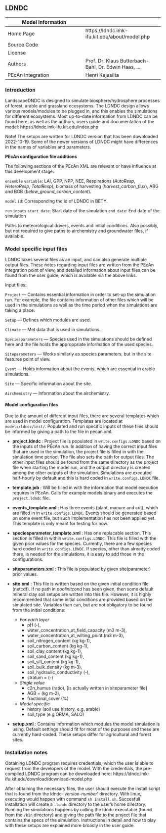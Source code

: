 ## LDNDC {#models-ldndc}

| Model Information |                                                      |
| --                | --                                                   |
| Home Page         | https://ldndc.imk-ifu.kit.edu/about/model.php        |
| Source Code       |                                                      |
| License           |                                                      |
| Authors           | Prof. Dr. Klaus Butterbach-Bahl, Dr. Edwin Haas, ... |
| PEcAn Integration | Henri Kajasilta                                      |

### Introduction

LandscapeDNDC is designed to simulate biosphere/hydrosphere processes of forest, arable and grassland ecosystems. The LDNDC design allows various models/modules to be plugged in, and this enables the simulations for different ecosystems. Most up-to-date information from LDNDC can be found here, as well as the authors, users guide and documentation of the model: https://ldndc.imk-ifu.kit.edu/index.php

Note! The setups are written for LDNDC version that has been downloaded 2022-10-19. Some of the newer versions of LDNDC might have differences in the names of variables and parameters.

**PEcAn configuration file additions**

The following sections of the PEcAn XML are relevant or have influence at this development stage:

`ensemble`
  `variable`: LAI, GPP, NPP, NEE, Respirations (*AutoResp*, *HeteroResp*, *TotalResp*), biomass of harvesting (*harvest_carbon_flux*), ABG and BGB (*below_ground_carbon_content*).

`model`
  `id`: Corresponding the id of LDNDC in BETY.

`run`
  `inputs`
      `start_date`: Start date of the simulation
      `end_date`: End date of the simulation
      
      
Paths to meteorological drivers, events and initial conditions. Also possibly, but not required to give paths to airchemistry and groundwater files, if available.


### Model specific input files

LDNDC takes several files as an input, and can also generate multiple output files. These ńotes regarding input files are written from the PEcAn integration point of view, and detailed information about input files can be found from the user guide, which is available via the above links.

Input files:

`Project` — Contains essential information in order to set-up the simulation run. For example, the file contains information of other files which will be used in the simulations as well as the time period when the simulations are taking a place.

`Setup` — Defines which modules are used.

`Climate` — Met data that is used in simulations.

`Speciesparameters` — Species used in the simulations should be defined here and the file holds the approppriate information of the used species. 

`Siteparameters` — Works similarly as species parameters, but in the site features point of view.

`Event` — Holds information about the events, which are essential in arable simulations.

`Site` — Specific information about the site.

`Airchemistry` — Information about the airchemistry.


#### Model configuration files

Due to the amount of different input files, there are several templates which are used in model configuration.
Templates are located at `models/ldndc/inst/`. Populated and run specific inputs of these files should be informed by giving a path to the file in pecan.xml.

* **project.ldndc** : Project file is populated in `write.configs.LDNDC` based on the inputs of the PEcAn run. In addition of having the correct input files that are used in the simulation, the project file is filled in with the simulation time period. The file also sets the path for output files. The other input files should be found from the same directory as the project file when starting the model run, and the output directory is created among the other outputs of the simulation. Simulations are executed half-hourly by default and this is hard coded in `write.configs.LDNDC` file.

* **template.job** : Will be filled in with the information that model execution requires in PEcAn. Calls for example models binary and executes the `project.ldndc` file.

* **events_template.xml** : Has three events (plant, manure and cut), which are filled in in `write.configs.LDNDC`. Events should be generated based on some event file, but such implementation has not been applied yet. This template is only meant for testing for now.

* **speciesparameter_template.xml** : Has one replacable section. This section is filled in within `write.configs.LDNDC`. This file is filled with the given prior values for the species. Currently, there are a few species hard coded in `write.configs.LDNDC`. If species, other than already coded there, is needed for the simulations, it is easy to add those in the configurations.

* **siteparameters.xml** : This file is populated by given site(parameter) prior values.

* **site.xml** : This file is written based on the given initial condition file (netcdf). If no path in *poolinitcond* has been given, then some default mineral clay soil setups are written into this file. However, it is highly recommended that some initial conditions are provided based on the simulated site. Variables than can, but are not obligatory to be found from the initial conditions:
  + *For each layer*
    - pH (-), 
    - water_concentration_at_field_capacity (m3 m-3),
    - water_concentration_at_wilting_point (m3 m-3),
    - soil_nitrogen_content (kg kg-1),
    - soil_carbon_content (kg kg-1),
    - soil_clay_content (kg kg-1),
    - soil_sand_content (kg kg-1),
    - soil_silt_content (kg kg-1),
    - soil_bulk_density (kg m-3),
    - soil_hydraulic_conductivity (-),
    - stratum = (-)
  + *Single value*
    - c2n_humus (ratio), [is actually written in siteparameter file]
    - AGB = (kg m-2),
    - fractional_cover (%)
  + *Model specific*
    - history (soil use history, e.g. arable)
    - soil_type (e.g ORMA, SALO)
    

* **setup.xml** : Contains information which modules the model simulation is using. Default settings should fit for most of the purposes and these are currently hard-coded. These setups differ for agricultural and forest sites.


### Installation notes

Obtaining LDNDC program requires credentials, which the user is able to request from the developers of the model. With the credentials, the pre-compiled  LDNDC program can be downloaded here: https://ldndc.imk-ifu.kit.edu/download/download-model.php

After obtaining the necessary files, the user should execute the install script that is found from the ldndc-'_version-number_' directory. With linux, executing would happen with command `sh install.sh`. Succesfull installation will create a `.ldndc` directory to the user's home directory. Running the simulations happens by calling the ldndc executable (found from the `/bin` directory) and giving the path file to the project file that contains the specs of the simulation. Instructions in detail and how to play with these setups are explained more broadly in the user guide.